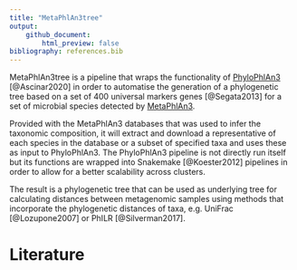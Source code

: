 ```yaml
---
title: "MetaPhlAn3tree"
output:
    github_document:
        html_preview: false
bibliography: references.bib
---
```


MetaPhlAn3tree is a pipeline that wraps the functionality of
[PhyloPhlAn3](https://github.com/biobakery/phylophlan) [@Ascinar2020] in order to automatise the generation of a
phylogenetic tree based on a set of 400 universal markers genes [@Segata2013] for a set of microbial species detected by
[MetaPhlAn3](https://github.com/biobakery/MetaPhlAn/tree/3.0).

Provided with the MetaPhlAn3 databases that was used to infer the taxonomic composition, it will
extract and download a representative of each species in the database or a subset of specified taxa
and uses these as input to PhyloPhlAn3. The PhyloPhlAn3 pipeline is not directly run itself but its
functions are wrapped into Snakemake [@Koester2012] pipelines in order to allow for a better
scalability across clusters.

The result is a phylogenetic tree that can be used as underlying tree for calculating distances
between metagenomic samples using methods that incorporate the phylogenetic distances of taxa, e.g.
UniFrac [@Lozupone2007] or PhILR [@Silverman2017].

# Literature
